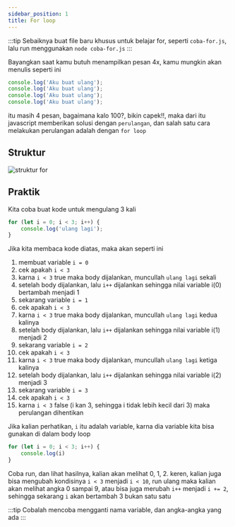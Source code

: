 ```yaml
---
sidebar_position: 1
title: For loop
---
```


:::tip
Sebaiknya buat file baru khusus untuk belajar for, seperti `coba-for.js`, lalu run menggunakan `node coba-for.js`
:::

Bayangkan saat kamu butuh menampilkan pesan 4x, kamu mungkin akan menulis seperti ini

```js
console.log('Aku buat ulang');
console.log('Aku buat ulang');
console.log('Aku buat ulang');
console.log('Aku buat ulang');
```

itu masih 4 pesan, bagaimana kalo 100?, bikin capek!!, maka dari itu javascript memberikan solusi dengan `perulangan`, dan salah satu cara melakukan perulangan adalah dengan `for loop`

## Struktur

![struktur for](/img/for.png)

## Praktik

Kita coba buat kode untuk mengulang 3 kali

```js
for (let i = 0; i < 3; i++) {
    console.log('ulang lagi');
}
```

Jika kita membaca kode diatas, maka akan seperti ini 
1. membuat variable `i = 0`
2. cek apakah `i < 3`
3. karna `i < 3` true maka body dijalankan, muncullah `ulang lagi` sekali
4. setelah body dijalankan, lalu `i++` dijalankan sehingga nilai variable i(0) bertambah menjadi 1
5. sekarang variable `i = 1`
6. cek apakah `i < 3`
7. karna `i < 3` true maka body dijalankan, muncullah `ulang lagi` kedua kalinya
8. setelah body dijalankan, lalu `i++` dijalankan sehingga nilai variable i(1) menjadi 2
9. sekarang variable `i = 2`
10. cek apakah `i < 3`
11. karna `i < 3` true maka body dijalankan, muncullah `ulang lagi` ketiga kalinya
12. setelah body dijalankan, lalu `i++` dijalankan sehingga nilai variable i(2) menjadi 3
13. sekarang variable `i = 3`
14. cek apakah `i < 3`
15. karna `i < 3` false (i kan 3, sehingga i tidak lebih kecil dari 3) maka perulangan dihentikan

Jika kalian perhatikan, `i` itu adalah variable, karna dia variable kita bisa gunakan di dalam body loop

```js
for (let i = 0; i < 3; i++) {
    console.log(i)
}
```

Coba run, dan lihat hasilnya, kalian akan melihat 0, 1, 2. keren, kalian juga bisa mengubah kondisinya `i < 3` menjadi `i < 10`, run ulang maka kalian akan melihat angka 0 sampai 9, atau bisa juga merubah `i++` menjadi `i += 2`, sehingga sekarang `i` akan bertambah 3 bukan satu satu

:::tip
Cobalah mencoba mengganti nama variable, dan angka-angka yang ada
:::

